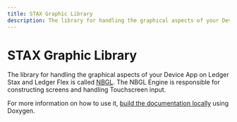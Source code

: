 ```yaml
---
title: STAX Graphic Library
description: The library for handling the graphical aspects of your Device App on Stax is called NBGL. The NBGL Engine is responsible for constructing screens and handling Touchscreen input. 
---
```


# STAX Graphic Library

The library for handling the graphical aspects of your Device App on Ledger Stax and Ledger Flex is called [NBGL](https://github.com/LedgerHQ/ledger-secure-sdk/tree/master/lib_nbgl). The NBGL Engine is responsible for constructing screens and handling Touchscreen input. 

For more information on how to use it, [build the documentation locally](https://github.com/LedgerHQ/ledger-secure-sdk/tree/master/lib_nbgl) using Doxygen.
